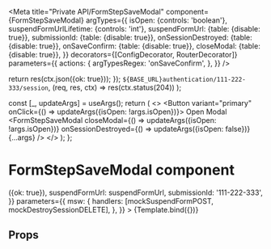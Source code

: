 


<Meta
  title="Private API/FormStepSaveModal"
  component={FormStepSaveModal}
  argTypes={{
    isOpen: {controls: 'boolean'},
    suspendFormUrlLifetime: {controls: 'int'},
    suspendFormUrl: {table: {disable: true}},
    submissionId: {table: {disable: true}},
    onSessionDestroyed: {table: {disable: true}},
    onSaveConfirm: {table: {disable: true}},
    closeModal: {table: {disable: true}},
  }}
  decorators={[ConfigDecorator, RouterDecorator]}
  parameters={{
    actions: {
      argTypesRegex: 'onSaveConfirm',
    },
  }}
/>

[//]: # ( Code related to mocking the calls made when saving the form )

  return res(ctx.json({ok: true}));
});
  `${BASE_URL}authentication/111-222-333/session`,
  (req, res, ctx) => res(ctx.status(204))
);


  const [_, updateArgs] = useArgs();
  return (
    <>
      <Button variant="primary" onClick={() => updateArgs({isOpen: !args.isOpen})}>
        Open Modal
      </Button>
      <FormStepSaveModal
        closeModal={() => updateArgs({isOpen: !args.isOpen})} onSessionDestroyed={() => updateArgs({isOpen: false})} {...args}
      />
    </>
  );
};

# FormStepSaveModal component

<Canvas>
  <Story
    name="Default"
    args={{
      isOpen: false,
      suspendFormUrlLifetime: 7,
      onSaveConfirm: () => ({ok: true}),
      suspendFormUrl: suspendFormUrl,
      submissionId: '111-222-333',
    }}
    parameters={{
      msw: {
        handlers: [mockSuspendFormPOST, mockDestroySessionDELETE],
      },
    }}
  >
    {Template.bind({})}
  </Story>
</Canvas>

## Props

<ArgsTable of={FormStepSaveModal} />
